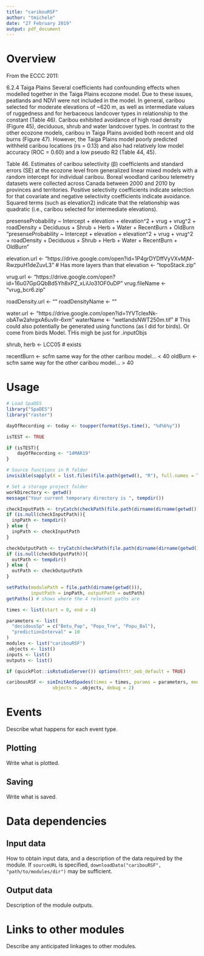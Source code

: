 ```yaml
---
title: "caribouRSF"
author: "tmichele"
date: "27 February 2019"
output: pdf_document
---
```


# Overview

From the ECCC 2011:

6.2.4 Taiga Plains
Several coefficients had confounding effects when modelled together in the Taiga Plains
ecozone model. Due to these issues, peatlands and NDVI were not included in the model. In
general, caribou selected for moderate elevations of ~620 m, as well as intermediate values of
ruggedness and for herbaceous landcover types in relationship to the constant (Table 46).
Caribou exhibited avoidance of high road density (Figure 45), deciduous, shrub and water
landcover types. In contrast to the other ecozone models, caribou in Taiga Plains avoided both
recent and old burns (Figure 47). However, the Taiga Plains model poorly predicted withheld
caribou locations (rs = 0.13) and also had relatively low model accuracy (ROC = 0.60) and a
low pseudo R2 (Table 44, 45).

Table 46. Estimates of caribou selectivity (β) coefficients and standard errors (SE) at the ecozone level from generalized linear mixed models with
a random intercept for individual caribou. Boreal woodland caribou telemetry datasets were collected across Canada between 2000 and 2010 by
provinces and territories. Positive selectivity coefficients indicate selection for that covariate and negative selectivity coefficients indicate
avoidance. Squared terms (such as elevation2) indicate that the relationship was quadratic (i.e., caribou selected for intermediate elevations).

presenseProbability ~ Intercept + elevation + elevation^2 + vrug + vrug^2 + roadDensity + Deciduous + Shrub + Herb + Water + RecentBurn + OldBurn
"presenseProbability ~ Intercept + elevation + elevation^2 + vrug + vrug^2 + roadDensity + Deciduous + Shrub + Herb + Water + RecentBurn + OldBurn"


elevation.url <- "https://drive.google.com/open?id=1P4grDYDffVyVXvMjM-RwzpuH1deZuvL3" # Has more layers than that
elevation <- "topoStack.zip"

vrug.url <- "https://drive.google.com/open?id=16u07GpGQbBd5Yh8xPZ_xLiUo31OF0uDP"
vrug.fileName <- "vrug_bcr6.zip"

roadDensity.url <- ""
roadDensityName <- ""

water.url <- "https://drive.google.com/open?id=1YVTcIexNk-obATw2ahrgxA6uvIlr-6xm"
waterName <- "wetlandsNWT250m.tif" # This could also potentially be generated using functions (as I did for birds). Or come from birds Model. THis migh be just for .inputObjs

shrub, herb <- LCC05 # exists 

recentBurn <- scfm same way for the other caribou model... < 40
oldBurn <- scfm same way for the other caribou model... > 40

# Usage

```r

# Load SpaDES
library("SpaDES")
library("raster")

dayOfRecording <- today <- toupper(format(Sys.time(), "%d%b%y"))

isTEST <- TRUE

if (isTEST){
    dayOfRecording <- "14MAR19"
}

# Source functions in R folder
invisible(sapply(X = list.files(file.path(getwd(), "R"), full.names = TRUE), FUN = source))

# Set a storage project folder
workDirectory <- getwd()
message("Your current temporary directory is ", tempdir())

checkInputPath <- tryCatch(checkPath(file.path(dirname(dirname(getwd())), "outputs", dayOfRecording)), error = function(e) NULL)
if (is.null(checkInputPath)){
  inpPath <- tempdir()
} else {
  inpPath <- checkInputPath
}

checkOutputPath <- tryCatch(checkPath(file.path(dirname(dirname(getwd())), "outputs", today)), error = function(e) NULL)
if (is.null(checkOutputPath)){
  outPath <- tempdir()
} else {
  outPath <- checkOutputPath
}

setPaths(modulePath = file.path(dirname(getwd())), 
         inputPath = inpPath, outputPath = outPath)
getPaths() # shows where the 4 relevant paths are

times <- list(start = 0, end = 4)

parameters <- list(
  "decidousSp" = c("Betu_Pap", "Popu_Tre", "Popu_Bal"),
  "predictionInterval" = 10
)
modules <- list("caribouRSF")
.objects <- list()
inputs <- list()
outputs <- list()

if (quickPlot::isRstudioServer()) options(httr_oob_default = TRUE)

caribousRSF <- simInitAndSpades(times = times, params = parameters, modules = modules,
                 objects = .objects, debug = 2)

```

# Events

Describe what happens for each event type.

## Plotting

Write what is plotted.

## Saving

Write what is saved.

# Data dependencies

## Input data

How to obtain input data, and a description of the data required by the module.
If `sourceURL` is specified, `downloadData("caribouRSF", "path/to/modules/dir")` may be sufficient.

## Output data

Description of the module outputs.

# Links to other modules

Describe any anticipated linkages to other modules.

